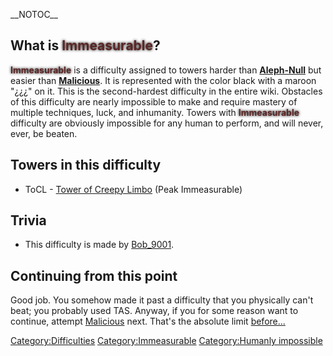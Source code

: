__NOTOC__
{{NewDifficultyInfobox
|image1 = <gallery>
File:Immeasurable-0.png|Current
File:Immeasurable.png|Old
</gallery>
|previous=[[Aleph-Null]]
|next=[[Malicious]]
|rating=25
|creator(s)=[[User:RobloxBob9001|RobloxBob9001]]|date_added=12/10/2019|hex_color=<code>¿¿¿</code>: #5c2525
BG: #000000|short_name=I|alt_names=Unmeasurable}}
==What is <span style="color:#5c2525; text-shadow:0 0 4px #000">'''Immeasurable'''</span>'''?'''==
<span style="color:#5c2525; text-shadow:0 0 4px #000">'''Immeasurable'''</span> is a difficulty assigned to towers harder than '''[[Aleph-Null]]''' but easier than '''[[Malicious]]'''. It is represented with the color black with a maroon "¿¿¿" on it. This is the second-hardest difficulty in the entire wiki. Obstacles of this difficulty are nearly impossible to make and require mastery of multiple techniques, luck, and inhumanity. Towers with <span style="color:#5c2525; text-shadow:0 0 4px #000">'''Immeasurable'''</span> difficulty are obviously impossible for any human to perform, and will never, ever, be beaten.

==Towers in this difficulty==

* ToCL - [[Tower of Creepy Limbo]] (Peak Immeasurable)

==Trivia==
*This difficulty is made by [https://www.roblox.com/users/1710070/profile Bob_9001].

==Continuing from this point==
Good job. You somehow made it past a difficulty that you physically can't beat; you probably used TAS. Anyway, if you for some reason want to continue, attempt [[Malicious]] next. That's the absolute limit [[RoorXD|before...]]

[[Category:Difficulties]]
[[Category:Immeasurable]]
[[Category:Humanly impossible]]